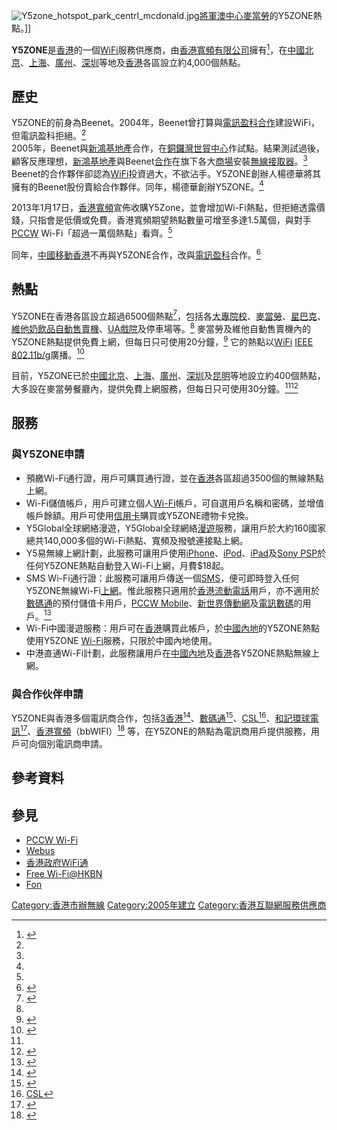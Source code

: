 {{Update|time=2020-09-19T11:34:00+00:00}}
{{Infobox_Company 
| company_name   = Y5ZONE
| company_logo   = [[檔案:Y5ZONE_logo.png|檔案:Y5ZONE logo.png]]
| company_slogan = Unwire the City
| foundation     = 2005年<ref name="apple">{{cite news | url = http://202.85.162.100/moPrintContent.cfm?article_ID=%28%22%2CC8P_%3B%25%20%22X%20%0A&CAT_ID=71 | title = $Maker Wi-Fi先鋒　楊德華 | publisher = 壹週刊 | date = 2008年7月31日 }}{{dead link|date=2017年11月 |bot=InternetArchiveBot |fix-attempted=yes }}</ref>
| location       = {{HK}}[[新界|新界]][[葵涌|葵涌]]健康街18號恆亞中心14樓
| founder        = 創辦人兼[[行政總裁|行政總裁]]：楊德華<br>創辦人兼[[營運總監|營運總監]]：屈駿文
| industry       = 通信業、網路業
| parent         = [[香港寬頻網絡|香港寬頻網絡]]
| homepage       = http://www.y5zone.net{{dead link|date=2017年11月 |bot=InternetArchiveBot |fix-attempted=yes }}
}}
[[File:Y5zone_hotspot_park_centrl_mcdonald.jpg|thumb]][[將軍澳中心|將軍澳中心]][[麥當勞|麥當勞]]的Y5ZONE熱點。]]

'''Y5ZONE'''是[[香港|香港]]的一個[[WiFi|WiFi]]服務供應商，由[[香港寬頻有限公司|香港寬頻有限公司]]擁有<ref name="hkbn">{{Cite web |url=http://www.winandmac.com/2013/01/hkbn-acquires-y5zone-pccw-wifi/ |title=香港寬頻收購Y5Zone　PCCW Wi-Fi不再咁輕鬆（附記者會相片），2013年1月17日 |accessdate=2013年1月17日 |archive-date=2013年1月20日 |archive-url=https://web.archive.org/web/20130120022526/http://www.winandmac.com/2013/01/hkbn-acquires-y5zone-pccw-wifi/ |dead-url=no }}</ref>，在[[中國|中國]][[北京|北京]]、[[上海|上海]]、[[廣州|廣州]]、[[深圳|深圳]]等地及[[香港|香港]]各區設立約4,000個熱點。

== 歷史 ==
Y5ZONE的前身為Beenet。2004年，Beenet曾打算與[[電訊盈科|電訊盈科]][[合作|合作]]建設WiFi，但電訊盈科拒絕。<ref name="apple" /><br />

2005年，Beenet與[[新鴻基地產|新鴻基地產]]合作，在[[銅鑼灣|銅鑼灣]][[世貿中心_(香港)|世貿中心]]作試點。結果測試過後，顧客反應理想，[[新鴻基地產|新鴻基地產]]與Beenet[[合作|合作]]在旗下各大[[商場|商場]]安裝[[無線接取器|無線接取器]]。<ref name="apple" /> Beenet的合作夥伴卻認為[[WiFi|WiFi]]投資過大，不欲沾手。Y5ZONE創辦人楊德華將其擁有的Beenet股份賣給合作夥伴。同年，楊德華創辦Y5ZONE。<ref name="apple" />

2013年1月17日，[[香港寬頻|香港寬頻]]宣佈收購Y5Zone，並會增加Wi-Fi熱點，但拒絕透露價錢，只指會是低價或免費。香港寬頻期望熱點數量可增至多達1.5萬個，與對手[[PCCW|PCCW]] Wi-Fi「超過一萬個熱點」看齊。<ref name="hkbn" />

同年，[[中國移動香港|中國移動香港]]不再與Y5ZONE合作，改與[[電訊盈科|電訊盈科]]合作。<ref>{{Cite web |url=http://www.hk.chinamobile.com/tc/data-n-vas/wifi_n_mobileServices/data-n-vas-wifi.html |title=中國移動香港 - Wi-Fi服務 |accessdate=2013-04-03 |archive-date=2013-04-07 |archive-url=https://web.archive.org/web/20130407084354/http://www.hk.chinamobile.com/tc/data-n-vas/wifi_n_mobileServices/data-n-vas-wifi.html |dead-url=no }}</ref>

== 熱點 ==
Y5ZONE在香港各區設立超過6500個熱點<ref name="about-us">{{Cite web |url= https://www.y5zone.net/tc/about_company.aspx |title= 關於Y5ZONE |deadurl= yes |archiveurl= https://archive.is/20121220134220/https://www.y5zone.net/tc/about_company.aspx |archivedate= 2012-12-20 |accessdate= 2011-05-12 }}</ref>，包括各[[大專院校|大專院校]]、[[麥當勞|麥當勞]]、[[星巴克|星巴克]]、[[維他奶|維他奶]][[飲品|飲品]][[自動售賣機|自動售賣機]]、[[UA戲院|UA戲院]]及停車場等。<ref name="about-us" /> 麥當勞及維他自動售賣機內的Y5ZONE熱點提供免費上網，但每日只可使用20分鐘，<ref>{{cite news | url = http://the-sun.on.cc/cnt/lifestyle/20110504/00488_001.html?pubdate=20110504 | title = 免費Wi-Fi熱點任上 | publisher = 太陽報 | date = 5月4日 | accessdate = 2011-05-12 | archive-date = 2016-03-05 | archive-url = https://web.archive.org/web/20160305070209/http://the-sun.on.cc/cnt/lifestyle/20110504/00488_001.html?pubdate=20110504 }}</ref> 它的熱點以[[WiFi|WiFi]] [[IEEE|IEEE]] [[WiFi|802.11b/g]]廣播。<ref>{{Cite web |url=http://www.y5zone.net/tc/faq.aspx#g1 |title=F&Q |accessdate=2011-05-12 |archive-date=2011-09-30 |archive-url=https://web.archive.org/web/20110930110906/http://www.y5zone.net/tc/faq.aspx#g1 |dead-url=yes }}</ref>

目前，Y5ZONE已於[[中國|中國]][[北京|北京]]、[[上海|上海]]、[[廣州|廣州]]、[[深圳|深圳]]及[[昆明|昆明]]等地設立約400個熱點，大多設在麥當勞餐廳內，提供免費上網服務，但每日只可使用30分鐘。<ref name="about-us" /><ref>{{Cite web |url=https://easson.y5zone.net/hotspot/mcd/tnc.asp |title=大陆麦当劳免费无线上网说明 |accessdate=2013-04-03 |archive-date=2013-04-23 |archive-url=https://archive.is/20130423104409/https://easson.y5zone.net/hotspot/mcd/tnc.asp |dead-url=no }}</ref>

== 服務 ==
=== 與Y5ZONE申請 ===
*預繳Wi-Fi通行證，用戶可購買通行證，並在[[香港|香港]]各區超過3500個的無線熱點上網。
*Wi-Fi儲值帳戶，用戶可建立個人[[Wi-Fi|Wi-Fi]]帳戶，可自選用戶名稱和密碼，並增值帳戶餘額。用戶可使用[[信用卡|信用卡]]購買或Y5ZONE禮物卡兌換。
*Y5Global全球網絡漫遊，Y5Global全球網絡[[漫遊|漫遊]]服務，讓用戶於大約160國家總共140,000多個的Wi-Fi熱點、寬頻及撥號連接點上網。
*Y5易無線上網計劃，此服務可讓用戶使用[[iPhone|iPhone]]、[[iPod|iPod]]、[[iPad|iPad]]及[[Sony_PSP|Sony PSP]]於任何Y5ZONE熱點自動登入Wi-Fi上網，月費$18起。
*SMS Wi-Fi通行證：此服務可讓用戶傳送一個[[短信|SMS]]，便可即時登入任何Y5ZONE無線Wi-Fi[[上網|上網]]。惟此服務只適用於[[香港|香港]][[流動電話|流動電話]]用戶，亦不適用於[[數碼通|數碼通]]的預付儲值卡用戶，[[PCCW|PCCW Mobile]]、[[新世界傳動網|新世界傳動網]]及[[新世界傳動網|電訊數碼]]的用戶。<ref>{{Cite web |url=https://www.y5zone.net/tc/Service/SWP_introduce.aspx |title=SMS Wi-Fi 通行證 |accessdate=2011-05-14 |archive-date=2012-12-20 |archive-url=https://archive.is/20121220093651/https://www.y5zone.net/tc/Service/SWP_introduce.aspx |dead-url=no }}</ref>
*Wi-Fi中國漫遊服務：用戶可在[[香港|香港]]購買此帳戶，於[[中國內地|中國內地]]的Y5ZONE熱點使用Y5ZONE [[Wi-Fi|Wi-Fi]]服務，只限於中國內地使用。
*中港直通Wi-Fi計劃，此服務讓用戶在[[中國內地|中國內地]]及[[香港|香港]]各Y5ZONE熱點無線上網。

=== 與合作伙伴申請 ===
Y5ZONE與香港多個電訊商合作，包括[[3_(電訊)|3香港]]<ref>{{Cite web |url=http://www.threebb.com.hk/chi/outdoor_wifi.html |title=3 |accessdate=2011-05-12 |archive-date=2011-04-29 |archive-url=https://web.archive.org/web/20110429220518/http://www.threebb.com.hk/chi/outdoor_wifi.html |dead-url=no }}</ref>、[[數碼通|數碼通]]<ref>{{Cite web |url=http://www.smartone-vodafone.com/mobile/prices/tchinese/wifi_faq.pdf |title=Smartone-Vodafone WiFi F&Q |access-date=2011-05-12 |archive-date=2011-10-05 |archive-url=https://web.archive.org/web/20111005044731/http://www.smartone-vodafone.com/mobile/prices/tchinese/wifi_faq.pdf }}</ref>、[[香港移動通訊有限公司|CSL]]<ref>[https://www.y5zone.net/hotspot/csl/login_tc.asp CSL]{{dead link|date=2017年11月 |bot=InternetArchiveBot |fix-attempted=yes }}</ref>、[[和記環球電訊|和記環球電訊]]<ref>{{Cite web |url=http://www.threebb.com.hk/chi/hgconair.html |title=HGC |access-date=2014-02-20 |archive-date=2015-05-04 |archive-url=https://web.archive.org/web/20150504130307/http://www.threebb.com.hk/chi/hgconair.html }}</ref>、[[香港寬頻|香港寬頻]]（bbWIFI）<ref>{{Cite web |url=http://reg.hkbn.net/bbwifi/hotspot-search.jsp |title=bbWIFI |access-date=2011-05-12 |archive-date=2012-06-03 |archive-url=https://web.archive.org/web/20120603022531/http://reg.hkbn.net/bbwifi/hotspot-search.jsp }}</ref> 等，在Y5ZONE的熱點為電訊商用戶提供服務，用戶可向個別電訊商申請。

== 參考資料 ==
{{references|2}}

== 參見 ==
*[[PCCW_Wi-Fi|PCCW Wi-Fi]]
*[[Webus|Webus]]
*[[香港政府WiFi通|香港政府WiFi通]]
*[[Free_Wi-Fi@HKBN|Free Wi-Fi@HKBN]]
*[[Fon|Fon]]

[[Category:香港市辦無線|Category:香港市辦無線]]
[[Category:2005年建立|Category:2005年建立]]
[[Category:香港互聯網服務供應商|Category:香港互聯網服務供應商]]